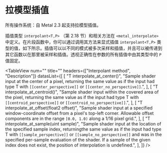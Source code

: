 # 拉模型插值

<OrigninalPDF title="6.11 Pull-Model interpolation" />

所有操作系统：自 Metal 2.3 起支持拉模型插值。

插值类型 `interpolant<T,P>` （第 2.18 节）和相关方法在 `<metal_interpolate>` 中定义。在片段函数中，你可以通过调用其方法来显式插值 `interpolant<T,P>` 类型的值，如下所示。插值可以以不同的模式被多次采样和插值，并且可以被传递到其它函数以在那里被采样和插值。透视正确性在参数的所有插值中由其类型中的 `P` 值固定。

<TableView
  num=""
  title=""
  headers={["Interpolant method", "Description"]}
  datasList={[
    [
      "T interpolate_at_center()",
      "Sample shader input at the center of a pixel, returning the same value as if the input had type T with `[[center_perspective]]` or `[[center_no_perspective]]`.",
    ],
    [
      "T interpolate_at_centroid()",
      "Sample shader input within the covered area of the pixel, returning the same value as if the input had type T with `[[centroid_perspective]]` or `[[centroid_no_perspective]]`.",
    ],
    [
      "T interpolate_at_offset(float2 offset)",
      "Sample shader input at a specified window-coordinate offset from a pixel's top-left corner. Allowable offset components are in the range `[0.0, 1.0)` along a 1/16 pixel grid.",
    ],
    [
      "T interpolate_at_sample(uint sample)",
      "Sample shader input at the location of the specified sample index, returningthe same value as if the input had type T with `[[sample_perspective]]` or `[[sample_no_perspective]]` and was in the specified per-sample evaluation of the shader. If a sample of the given index does not exist, the position of interpolation is undefined.",
    ],
  ]}
/>
